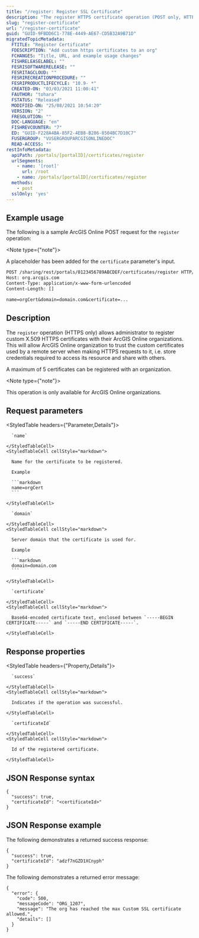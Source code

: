 ```yaml
---
title: "/register: Register SSL Certificate"
description: "The register HTTPS certificate operation (POST only, HTTPS only) allows organization administrators to register custom X.509 HTTPS certificates to an organization."
slug: "register-certificate"
url: "/register-certificate"
guid: "GUID-9FBDD6C1-778E-4449-AE67-CD5B32A9B71D"
migratedTopicMetadata:
  FTITLE: "Register Certificate"
  FDESCRIPTION: "Add custom https certificates to an org"
  FCHANGES: "Title, URL, and example usage changes"
  FISHRELEASELABEL: ""
  FESRISOFTWARERELEASE: ""
  FESRITAGCLOUD: ""
  FESRIRECREATIONPROCEDURE: ""
  FESRIPRODUCTLIFECYCLE: "10.9- *"
  CREATED-ON: "03/03/2021 11:00:41"
  FAUTHOR: "tohara"
  FSTATUS: "Released"
  MODIFIED-ON: "25/08/2021 10:54:20"
  VERSION: "2"
  FRESOLUTION: ""
  DOC-LANGUAGE: "en"
  FISHREVCOUNTER: "7"
  ED: "GUID-F228A4BA-85F2-4EB8-B286-8504BC7D10C7"
  FUSERGROUP: "VUSERGROUPARCGISONLINEDOC"
  READ-ACCESS: ""
restInfoMetadata:
  apiPath: /portals/[portalID]/certificates/register
  urlSegments:
    - name: '[root]'
      url: /root
    - name: /portals/[portalID]/certificates/register
  methods:
    - post
  sslOnly: 'yes'
---
```


## Example usage

The following is a sample ArcGIS Online POST request for the `register` operation:

<Note type={"note"}>

A placeholder has been added for the `certificate` parameter's input.

</Note>

```markdown
POST /sharing/rest/portals/0123456789ABCDEF/certificates/register HTTP/1.1
Host: org.arcgis.com
Content-Type: application/x-www-form-urlencoded
Content-Length: []

name=orgCert&domain=domain.com&certificate=...

```

## Description

The `register` operation (HTTPS only) allows administrator to register custom X.509 HTTPS certificates with their ArcGIS Online organizations. This will allow ArcGIS Online organization to trust the custom certificates used by a remote server when making HTTPS requests to it, i.e. store credentials required to access its resource and share with others.

A maximum of 5 certificates can be registered with an organization.

<Note type={"note"}>

This operation is only available for ArcGIS Online organizations.

</Note>


##  Request parameters

<StyledTable headers={"Parameter,Details"}>
  <StyledTableRow>
    <StyledTableCell cellStyle="markdown">

      `name` 

    </StyledTableCell>
    <StyledTableCell cellStyle="markdown">

      Name for the certificate to be registered.

      Example

      ```markdown
      name=orgCert
      ```

    </StyledTableCell>
  </StyledTableRow>
  <StyledTableRow>
    <StyledTableCell cellStyle="markdown">

      `domain` 

    </StyledTableCell>
    <StyledTableCell cellStyle="markdown">

      Server domain that the certificate is used for.

      Example

      ```markdown
      domain=domain.com
      ```

    </StyledTableCell>
  </StyledTableRow>
  <StyledTableRow>
    <StyledTableCell cellStyle="markdown">

      `certificate` 

    </StyledTableCell>
    <StyledTableCell cellStyle="markdown">

      Base64-encoded certificate text, enclosed between `-----BEGIN CERTIFICATE-----` and `-----END CERTIFICATE-----`.

    </StyledTableCell>
  </StyledTableRow>
</StyledTable>


## Response properties

<StyledTable headers={"Property,Details"}>
  <StyledTableRow>
    <StyledTableCell cellStyle="markdown">

      `success` 

    </StyledTableCell>
    <StyledTableCell cellStyle="markdown">

      Indicates if the operation was successful.

    </StyledTableCell>
  </StyledTableRow>
  <StyledTableRow>
    <StyledTableCell cellStyle="markdown">

      `certificateId` 

    </StyledTableCell>
    <StyledTableCell cellStyle="markdown">

      Id of the registered certificate.

    </StyledTableCell>
  </StyledTableRow>
</StyledTable>


## JSON Response syntax

```other
{
  "success": true,
  "certificateId": "<certificateId>"
}
```

## JSON Response example

The following demonstrates a returned success response:

```other
{
  "success": true,
  "certificateId": "adzf7nGZD1XCnyph"
}
```

The following demonstrates a returned error message:

```other
{
  "error": {
    "code": 500,
    "messageCode": "ORG_1207",
    "message": "The org has reached the max Custom SSL certificate allowed.",
    "details": []
  }
}
```